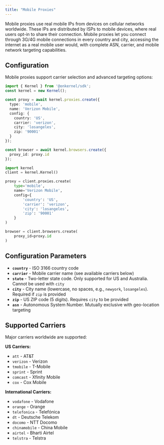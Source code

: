 ```yaml
---
title: "Mobile Proxies"
---
```


Mobile proxies use real mobile IPs from devices on cellular networks worldwide. These IPs are distributed by ISPs to mobile devices, where real users opt-in to share their connection. Mobile proxies let you connect through 3G/4G mobile connections in every country and city, accessing the internet as a real mobile user would, with complete ASN, carrier, and mobile network targeting capabilities.

## Configuration

Mobile proxies support carrier selection and advanced targeting options:

<CodeGroup>

```typescript Typescript/Javascript
import { Kernel } from '@onkernel/sdk';
const kernel = new Kernel();

const proxy = await kernel.proxies.create({
  type: 'mobile',
  name: 'Verizon Mobile',
  config: {
    country: 'US',
    carrier: 'verizon',
    city: 'losangeles',
    zip: '90001'
  }
});

const browser = await kernel.browsers.create({
  proxy_id: proxy.id
});
```

```Python Python
import kernel
client = kernel.Kernel()

proxy = client.proxies.create(
    type='mobile',
    name='Verizon Mobile',
    config={
        'country': 'US',
        'carrier': 'verizon',
        'city': 'losangeles',
        'zip': '90001'
    }
)

browser = client.browsers.create(
    proxy_id=proxy.id
)
```

</CodeGroup>

## Configuration Parameters

- **`country`** - ISO 3166 country code
- **`carrier`** - Mobile carrier name (see available carriers below)
- **`state`** - Two-letter state code. Only supported for US and Australia. Cannot be used with `city`
- **`city`** - City name (lowercase, no spaces, e.g., `newyork`, `losangeles`). Required if `zip` is provided
- **`zip`** - US ZIP code (5 digits). Requires `city` to be provided
- **`asn`** - Autonomous System Number. Mutually exclusive with geo-location targeting

## Supported Carriers

Major carriers worldwide are supported:

**US Carriers:**
- `att` - AT&T
- `verizon` - Verizon
- `tmobile` - T-Mobile
- `sprint` - Sprint
- `comcast` - Xfinity Mobile
- `cox` - Cox Mobile

**International Carriers:**
- `vodafone` - Vodafone
- `orange` - Orange
- `telefonica` - Telefónica
- `dt` - Deutsche Telekom
- `docomo` - NTT Docomo
- `chinamobile` - China Mobile
- `airtel` - Bharti Airtel
- `telstra` - Telstra